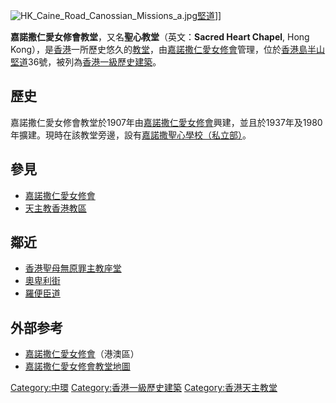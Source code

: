 [[File:HK_Caine_Road_Canossian_Missions_a.jpg|thumb]][[堅道|堅道]]]]

'''嘉諾撒仁愛女修會教堂'''，又名'''聖心教堂'''（英文：'''Sacred Heart Chapel''', Hong Kong），是[[香港|香港]]一所歷史悠久的[[教堂|教堂]]，由[[嘉諾撒仁愛女修會|嘉諾撒仁愛女修會]]管理，位於[[香港島|香港島]][[半山|半山]][[堅道|堅道]]36號，被列為[[香港一級歷史建築|香港一級歷史建築]]。

==歷史==
嘉諾撒仁愛女修會教堂於1907年由[[嘉諾撒仁愛女修會|嘉諾撒仁愛女修會]]興建，並且於1937年及1980年擴建。現時在該教堂旁邊，設有[[嘉諾撒聖心學校|嘉諾撒聖心學校（私立部）]]。

== 參見 ==
* [[嘉諾撒仁愛女修會|嘉諾撒仁愛女修會]]
* [[天主教香港教區|天主教香港教區]]

==鄰近==
* [[香港聖母無原罪主教座堂|香港聖母無原罪主教座堂]]
* [[奧卑利街|奧卑利街]]
* [[羅便臣道|羅便臣道]]

==外部参考==
{{commonscat|Canossian Missions, Caine Road, Hong Kong}}
* [http://www.canossianfdcc.hk/Chinese/Main_chi.html 嘉諾撒仁愛女修會]{{Wayback|url=http://www.canossianfdcc.hk/Chinese/Main_chi.html |date=20120310035945 }}（港澳區）
* [http://www.centamap.com/gc/centamaplocation.aspx?x=833824&y=815697&sx=833824.26227&sy=815697.48519&z=2 嘉諾撒仁愛女修會教堂地圖]{{Wayback|url=http://www.centamap.com/gc/centamaplocation.aspx?x=833824&y=815697&sx=833824.26227&sy=815697.48519&z=2 |date=20080205221550 }}

{{香港天主教教堂}}
{{香港一級歷史建築}}
{{HK-buil-stub}}

[[Category:中環|Category:中環]]
[[Category:香港一級歷史建築|Category:香港一級歷史建築]]
[[Category:香港天主教堂|Category:香港天主教堂]]